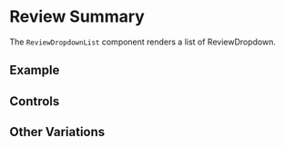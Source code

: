 

<Meta of={ReviewDropdownListStories} />

# Review Summary

The `ReviewDropdownList` component renders a list of ReviewDropdown.

## Example

<Story name="Default" of={ReviewDropdownListStories.Default} />

## Controls

<Controls />

## Other Variations

<Stories />
